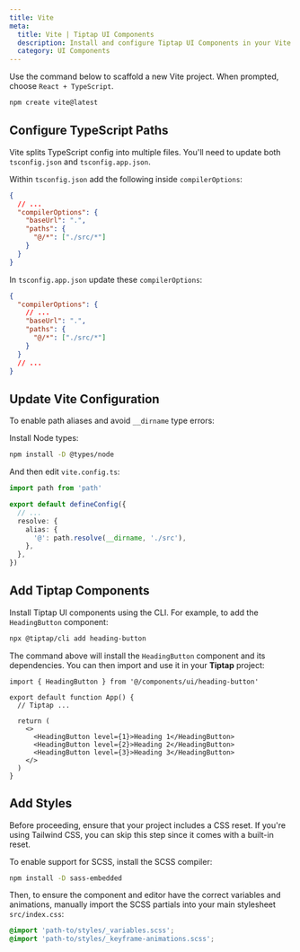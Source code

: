 ```yaml
---
title: Vite
meta:
  title: Vite | Tiptap UI Components
  description: Install and configure Tiptap UI Components in your Vite project.
  category: UI Components
---
```


Use the command below to scaffold a new Vite project. When prompted, choose `React + TypeScript`.

```bash
npm create vite@latest
```

## Configure TypeScript Paths

Vite splits TypeScript config into multiple files. You'll need to update both `tsconfig.json` and `tsconfig.app.json`.

Within `tsconfig.json` add the following inside `compilerOptions`:

```json
{
  // ...
  "compilerOptions": {
    "baseUrl": ".",
    "paths": {
      "@/*": ["./src/*"]
    }
  }
}
```

In `tsconfig.app.json` update these `compilerOptions`:

```json
{
  "compilerOptions": {
    // ...
    "baseUrl": ".",
    "paths": {
      "@/*": ["./src/*"]
    }
  }
  // ...
}
```

## Update Vite Configuration

To enable path aliases and avoid `__dirname` type errors:

Install Node types:

```bash
npm install -D @types/node
```

And then edit `vite.config.ts`:

```ts
import path from 'path'

export default defineConfig({
  // ...
  resolve: {
    alias: {
      '@': path.resolve(__dirname, './src'),
    },
  },
})
```

## Add Tiptap Components

Install Tiptap UI components using the CLI. For example, to add the `HeadingButton` component:

```bash
npx @tiptap/cli add heading-button
```

The command above will install the `HeadingButton` component and its dependencies. You can then import and use it in your **Tiptap** project:

```tsx
import { HeadingButton } from '@/components/ui/heading-button'

export default function App() {
  // Tiptap ...

  return (
    <>
      <HeadingButton level={1}>Heading 1</HeadingButton>
      <HeadingButton level={2}>Heading 2</HeadingButton>
      <HeadingButton level={3}>Heading 3</HeadingButton>
    </>
  )
}
```

## Add Styles

Before proceeding, ensure that your project includes a CSS reset. If you're using Tailwind CSS, you can skip this step since it comes with a built-in reset.

To enable support for SCSS, install the SCSS compiler:

```bash
npm install -D sass-embedded
```

Then, to ensure the component and editor have the correct variables and animations, manually import the SCSS partials into your main stylesheet `src/index.css`:

```css
@import 'path-to/styles/_variables.scss';
@import 'path-to/styles/_keyframe-animations.scss';
```

